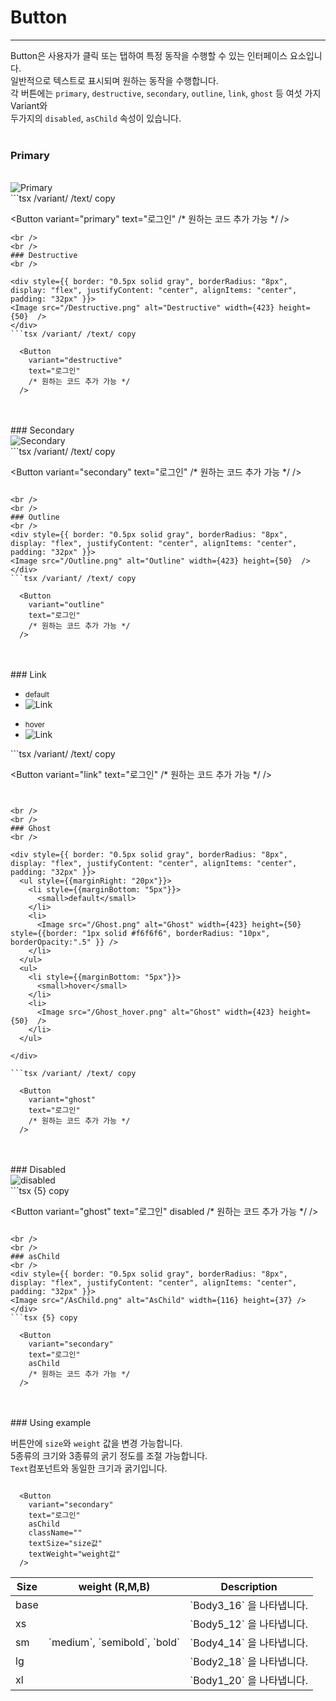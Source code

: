 
# Button
---
Button은 사용자가 클릭 또는 탭하여 특정 동작을 수행할 수 있는 인터페이스 요소입니다. <br />
일반적으로 텍스트로 표시되며 원하는 동작을 수행합니다. <br />
각 버튼에는 `primary`, `destructive`, `secondary`, `outline`, `link`, `ghost` 등 여섯 가지 Variant와<br/>
두가지의 `disabled`, `asChild` 속성이 있습니다.
<br />
<br />
### Primary
<br />

<div style={{ border: "0.5px solid gray", borderRadius: "8px", display: "flex", justifyContent: "center", alignItems: "center", padding: "32px" }}>
<Image src="/Primary.png" alt="Primary" width={423} height={50}  />
</div>
```tsx /variant/ /text/ copy

  <Button 
    variant="primary" 
    text="로그인" 
    /* 원하는 코드 추가 가능 */
  />

```
<br />
<br />
### Destructive
<br />

<div style={{ border: "0.5px solid gray", borderRadius: "8px", display: "flex", justifyContent: "center", alignItems: "center", padding: "32px" }}>
<Image src="/Destructive.png" alt="Destructive" width={423} height={50}  />
</div>
```tsx /variant/ /text/ copy

  <Button 
    variant="destructive" 
    text="로그인" 
    /* 원하는 코드 추가 가능 */
  />

```

<br />
<br />
### Secondary
<br />
<div style={{ border: "0.5px solid gray", borderRadius: "8px", display: "flex", justifyContent: "center", alignItems: "center", padding: "32px" }}>
<Image src="/Secondary.png" alt="Secondary" width={423} height={50}  />
</div>
```tsx /variant/ /text/ copy

  <Button 
    variant="secondary" 
    text="로그인" 
    /* 원하는 코드 추가 가능 */
  />

```

<br />
<br />
### Outline
<br />
<div style={{ border: "0.5px solid gray", borderRadius: "8px", display: "flex", justifyContent: "center", alignItems: "center", padding: "32px" }}>
<Image src="/Outline.png" alt="Outline" width={423} height={50}  />
</div>
```tsx /variant/ /text/ copy

  <Button 
    variant="outline" 
    text="로그인" 
    /* 원하는 코드 추가 가능 */
  />

```

<br />
<br />
### Link
<br />
<div style={{ border: "0.5px solid gray", borderRadius: "8px", display: "flex", justifyContent: "center", alignItems: "center", padding: "32px" }}>
  <ul style={{marginRight: "20px"}}>
    <li style={{marginBottom: "5px"}}>
      <small>default</small>
    </li>
    <li>
      <Image src="/Link.png" alt="Link" width={423} height={50} style={{border: "1px solid #f6f6f6", borderRadius: "10px"}} />
    </li>
  </ul>
  <ul>
    <li style={{marginBottom: "5px"}}>
      <small>hover</small>
    </li>
    <li>
      <Image src="/Link_hover.png" alt="Link" width={423} height={50} style={{border: "1px solid #f6f6f6", borderRadius: "10px"}} />
    </li>
  </ul>
</div>
```tsx /variant/ /text/ copy

  <Button 
    variant="link" 
    text="로그인" 
    /* 원하는 코드 추가 가능 */
  />

```


<br />
<br />
### Ghost
<br />

<div style={{ border: "0.5px solid gray", borderRadius: "8px", display: "flex", justifyContent: "center", alignItems: "center", padding: "32px" }}>
  <ul style={{marginRight: "20px"}}>
    <li style={{marginBottom: "5px"}}>
      <small>default</small>
    </li>
    <li>
      <Image src="/Ghost.png" alt="Ghost" width={423} height={50} style={{border: "1px solid #f6f6f6", borderRadius: "10px", borderOpacity:".5" }} />
    </li>
  </ul>
  <ul>
    <li style={{marginBottom: "5px"}}>
      <small>hover</small>
    </li>
    <li>
      <Image src="/Ghost_hover.png" alt="Ghost" width={423} height={50}  />
    </li>
  </ul>

</div>

```tsx /variant/ /text/ copy

  <Button 
    variant="ghost" 
    text="로그인" 
    /* 원하는 코드 추가 가능 */
  />

```

<br />
<br />
### Disabled
<br />
<div style={{ border: "0.5px solid gray", borderRadius: "8px", display: "flex", justifyContent: "center", alignItems: "center", padding: "32px" }}>
<Image src="/Disabled.png" alt="disabled" width={423} height={50} />
</div>
```tsx {5} copy

  <Button 
    variant="ghost" 
    text="로그인" 
    disabled
    /* 원하는 코드 추가 가능 */
  />

```

<br />
<br />
### asChild
<br />
<div style={{ border: "0.5px solid gray", borderRadius: "8px", display: "flex", justifyContent: "center", alignItems: "center", padding: "32px" }}>
<Image src="/AsChild.png" alt="AsChild" width={116} height={37} />
</div>
```tsx {5} copy

  <Button 
    variant="secondary" 
    text="로그인" 
    asChild
    /* 원하는 코드 추가 가능 */
  />

```
<br />
<br />
### Using example


버튼안에 `size`와 `weight` 값을 변경 가능합니다.<br />
5종류의 크기와 3종류의 굵기 정도를 조절 가능합니다. <br/>
`Text`컴포넌트와 동일한 크기과 굵기입니다.

```tsx {7-8} copy

  <Button 
    variant="secondary" 
    text="로그인" 
    asChild
    className=""
    textSize="size값"
    textWeight="weight값"
  />

```

<table style={{textAlign: "left"}}>
  <thead>
    <tr>
      <th style={{width: "20%", padding: "5px"}}>Size</th>
      <th style={{width: "50%", padding: "5px"}}>weight (R,M,B)</th>
      <th style={{padding: "5px"}}>Description</th>
    </tr>
  </thead>
  
  <tbody style={{fontSize: "0.9rem"}}>
    <tr>
      <td style={{color: "#0059FF", padding: "5px"}}>base</td>
      <td rowspan="5">`medium`, `semibold`, `bold`</td>
      <td>`Body3_16` 을 나타냅니다.</td>
    </tr>
     <tr>
      <td style={{color: "#0059FF", padding: "5px"}}>xs</td>
      <td>`Body5_12` 을 나타냅니다.</td>
    </tr>
     <tr>
      <td style={{color: "#0059FF", padding: "5px"}}>sm</td>
      <td>`Body4_14` 을 나타냅니다.</td>
    </tr>
     <tr>
      <td style={{color: "#0059FF", padding: "5px"}}>lg</td>
      <td>`Body2_18` 을 나타냅니다.</td>
    </tr>
    <tr>
      <td style={{color: "#0059FF", padding: "5px"}}>xl</td>
      <td>`Body1_20` 을 나타냅니다.</td>
    </tr>
  </tbody>
</table> 


